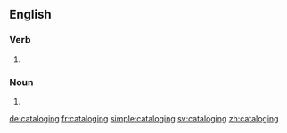 {{also|cataloguing}}
==English==

===Verb===
{{head|en}}

# {{present participle of|catalog|lang=en}}

===Noun===
{{en-noun}}

# {{alternative form of|cataloguing|lang=en}}

[[de:cataloging]]
[[fr:cataloging]]
[[simple:cataloging]]
[[sv:cataloging]]
[[zh:cataloging]]